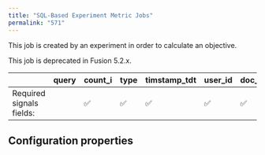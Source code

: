 ```yaml
---
title: "SQL-Based Experiment Metric Jobs"
permalink: "571"
---
```


This job is created by an experiment in order to calculate an objective.

<Note>
This job is deprecated in Fusion 5.2.x.
</Note>



|  | query | count_i | type | timstamp_tdt | user_id | doc_id | session_id | fusion_query_id |
| --- | --- | --- | --- | --- | --- | --- | --- | --- |
| Required signals fields: |  | ✅ | ✅ | ✅ | ✅ | ✅ |  |  |

## Configuration properties


<SchemaParamFields schema={schema}/>
